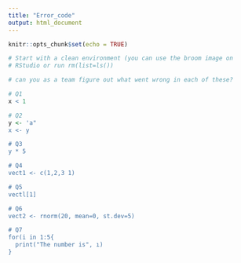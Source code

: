 ```yaml
---
title: "Error_code"
output: html_document
---
```


```r
knitr::opts_chunk$set(echo = TRUE)
```

```r
# Start with a clean environment (you can use the broom image on 
# RStudio or run rm(list=ls())

# can you as a team figure out what went wrong in each of these?

# Q1
x < 1

# Q2
y <- 'a"
x <- y

# Q3 
y * 5

# Q4
vect1 <- c(1,2,3 1)

# Q5
vectl[1]

# Q6
vect2 <- rnorm(20, mean=0, st.dev=5)

# Q7
for(i in 1:5{
  print("The number is", ı)
}

```
